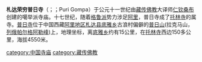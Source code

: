 {{unreferenced|time=2013-06-24T05:57:16+00:00}}
'''札达荣穷普日寺'''（{{bo|z=  ཕུ་རི་དགོན་པ.|w= phu-ri-dgon pa}}；；Puri Gompa）于公元十一世纪由[[藏传佛教|藏传佛教]]大译师[[仁钦桑布|仁钦桑布]]创建的噶举派寺庙。十七世纪，随着[[格鲁派|格鲁派]]势力涉足[[阿里地区|阿里]]，普日寺成了[[托林寺|托林寺]]的属寺。[[普日寺|普日寺]]位于中国西藏[[阿里地区|阿里地区]][[札达县|札达县]][[底雅乡|底雅乡]]古浪村偏僻的[[普日山|普日山]](拉克马山，[[列俄帕尔格阿勒峰|列俄帕尔格阿勒峰]])上，地理坐标{{coord|31|51|49|N|78|44|38|E}}，离[[底雅乡|底雅乡]]约有15公里，在[[托林寺|托林寺]]西边150多公里，海拔4550米。

[[category:中国寺庙|category:中国寺庙]]
[[category:藏传佛教|category:藏传佛教]]